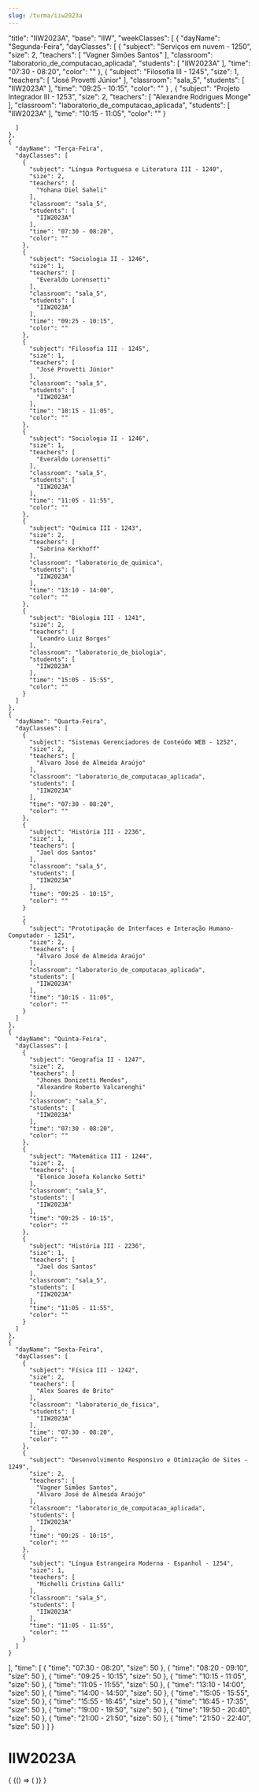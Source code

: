 ```yaml
---
slug: /turma/iiw2023a
---
```


  "title": "IIW2023A",
  "base": "IIW",
  "weekClasses": [
    {
      "dayName": "Segunda-Feira",
      "dayClasses": [
        {
          "subject": "Serviços em nuvem - 1250",
          "size": 2,
          "teachers": [
            "Vagner Simões Santos"
          ],
          "classroom": "laboratorio_de_computacao_aplicada",
          "students": [
            "IIW2023A"
          ],
          "time": "07:30 - 08:20",
          "color": ""
        },
        {
          "subject": "Filosofia III - 1245",
          "size": 1,
          "teachers": [
            "José Provetti Júnior"
          ],
          "classroom": "sala_5",
          "students": [
            "IIW2023A"
          ],
          "time": "09:25 - 10:15",
          "color": ""
        }
        ,
        {
          "subject": "Projeto Integrador III - 1253",
          "size": 2,
          "teachers": [
            "Alexandre Rodrigues Monge"
          ],
          "classroom": "laboratorio_de_computacao_aplicada",
          "students": [
            "IIW2023A"
          ],
          "time": "10:15 - 11:05",
          "color": ""
        }
        
      ]
    },
    {
      "dayName": "Terça-Feira",
      "dayClasses": [
        {
          "subject": "Língua Portuguesa e Literatura III - 1240",
          "size": 2,
          "teachers": [
            "Yohana Diel Saheli"
          ],
          "classroom": "sala_5",
          "students": [
            "IIW2023A"
          ],
          "time": "07:30 - 08:20",
          "color": ""
        },
        {
          "subject": "Sociologia II - 1246",
          "size": 1,
          "teachers": [
            "Everaldo Lorensetti"
          ],
          "classroom": "sala_5",
          "students": [
            "IIW2023A"
          ],
          "time": "09:25 - 10:15",
          "color": ""
        },
        {
          "subject": "Filosofia III - 1245",
          "size": 1,
          "teachers": [
            "José Provetti Júnior"
          ],
          "classroom": "sala_5",
          "students": [
            "IIW2023A"
          ],
          "time": "10:15 - 11:05",
          "color": ""
        },
        {
          "subject": "Sociologia II - 1246",
          "size": 1,
          "teachers": [
            "Everaldo Lorensetti"
          ],
          "classroom": "sala_5",
          "students": [
            "IIW2023A"
          ],
          "time": "11:05 - 11:55",
          "color": ""
        },
        {
          "subject": "Química III - 1243",
          "size": 2,
          "teachers": [
            "Sabrina Kerkhoff"
          ],
          "classroom": "laboratorio_de_quimica",
          "students": [
            "IIW2023A"
          ],
          "time": "13:10 - 14:00",
          "color": ""
        },
        {
          "subject": "Biologia III - 1241",
          "size": 2,
          "teachers": [
            "Leandro Luiz Borges"
          ],
          "classroom": "laboratorio_de_biologia",
          "students": [
            "IIW2023A"
          ],
          "time": "15:05 - 15:55",
          "color": ""
        }
      ]
    },
    {
      "dayName": "Quarta-Feira",
      "dayClasses": [
        {
          "subject": "Sistemas Gerenciadores de Conteúdo WEB - 1252",
          "size": 2,
          "teachers": [
            "Álvaro José de Almeida Araújo"
          ],
          "classroom": "laboratorio_de_computacao_aplicada",
          "students": [
            "IIW2023A"
          ],
          "time": "07:30 - 08:20",
          "color": ""
        },
        {
          "subject": "História III - 2236",
          "size": 1,
          "teachers": [
            "Jael dos Santos"
          ],
          "classroom": "sala_5",
          "students": [
            "IIW2023A"
          ],
          "time": "09:25 - 10:15",
          "color": ""
        }
        ,
        {
          "subject": "Prototipação de Interfaces e Interação Humano-Computador - 1251",
          "size": 2,
          "teachers": [
            "Álvaro José de Almeida Araújo"
          ],
          "classroom": "laboratorio_de_computacao_aplicada",
          "students": [
            "IIW2023A"
          ],
          "time": "10:15 - 11:05",
          "color": ""
        }
      ]
    },
    {
      "dayName": "Quinta-Feira",
      "dayClasses": [
        {
          "subject": "Geografia II - 1247",
          "size": 2,
          "teachers": [
            "Jhones Donizetti Mendes",
            "Alexandre Roberto Valcarenghi"
          ],
          "classroom": "sala_5",
          "students": [
            "IIW2023A"
          ],
          "time": "07:30 - 08:20",
          "color": ""
        },
        {
          "subject": "Matemática III - 1244",
          "size": 2,
          "teachers": [
            "Elenice Josefa Kolancko Setti"
          ],
          "classroom": "sala_5",
          "students": [
            "IIW2023A"
          ],
          "time": "09:25 - 10:15",
          "color": ""
        },
        {
          "subject": "História III - 2236",
          "size": 1,
          "teachers": [
            "Jael dos Santos"
          ],
          "classroom": "sala_5",
          "students": [
            "IIW2023A"
          ],
          "time": "11:05 - 11:55",
          "color": ""
        }
      ]
    },
    {
      "dayName": "Sexta-Feira",
      "dayClasses": [
        {
          "subject": "Física III - 1242",
          "size": 2,
          "teachers": [
            "Alex Soares de Brito"
          ],
          "classroom": "laboratorio_de_fisica",
          "students": [
            "IIW2023A"
          ],
          "time": "07:30 - 08:20",
          "color": ""
        },
        {
          "subject": "Desenvolvimento Responsivo e Otimização de Sites - 1249",
          "size": 2,
          "teachers": [
            "Vagner Simões Santos",
            "Álvaro José de Almeida Araújo"
          ],
          "classroom": "laboratorio_de_computacao_aplicada",
          "students": [
            "IIW2023A"
          ],
          "time": "09:25 - 10:15",
          "color": ""
        },
        {
          "subject": "Língua Estrangeira Moderna - Espanhol - 1254",
          "size": 1,
          "teachers": [
            "Michelli Cristina Galli"
          ],
          "classroom": "sala_5",
          "students": [
            "IIW2023A"
          ],
          "time": "11:05 - 11:55",
          "color": ""
        }
      ]
    }
  ],
  "time": [
    {
      "time": "07:30 - 08:20",
      "size": 50
    },
    {
      "time": "08:20 - 09:10",
      "size": 50
    },
    {
      "time": "09:25 - 10:15",
      "size": 50
    },
    {
      "time": "10:15 - 11:05",
      "size": 50
    },
    {
      "time": "11:05 - 11:55",
      "size": 50
    },
    {
      "time": "13:10 - 14:00",
      "size": 50
    },
    {
      "time": "14:00 - 14:50",
      "size": 50
    },
    {
      "time": "15:05 - 15:55",
      "size": 50
    },
    {
      "time": "15:55 - 16:45",
      "size": 50
    },
    {
      "time": "16:45 - 17:35",
      "size": 50
    },
    {
      "time": "19:00 - 19:50",
      "size": 50
    },
    {
      "time": "19:50 - 20:40",
      "size": 50
    },
    {
      "time": "21:00 - 21:50",
      "size": 50
    },
    {
      "time": "21:50 - 22:40",
      "size": 50
    }
  ]
}

# IIW2023A

<div>
  {
    <BrowserOnly>
      {() => (
        <Grid
          title={data.title}
          weekClasses={data.weekClasses}
          time={data.time}
        />
      )}
    </BrowserOnly>
  }
</div>
